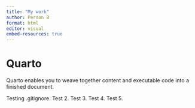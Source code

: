 ---
title: "My work"
author: Person B
format: html
editor: visual
embed-resources: true
---

# Quarto

Quarto enables you to weave together content and executable code into a finished document.

Testing .gitignore. Test 2. Test 3. Test 4. Test 5.
